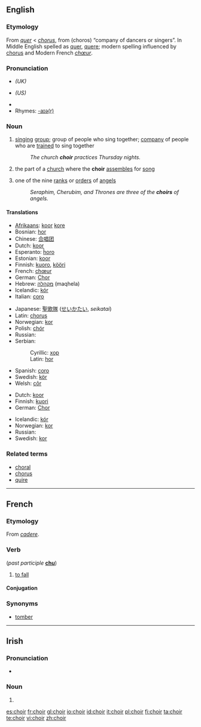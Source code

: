 {{see|chóir}}
{{wikipedia|Choir (disambiguation)}}
==English==

===Etymology===
From {{OF.}} ''[[quer]]'' < {{L.}} ''[[chorus]]'', from {{AGr.}} '''{{polytonic|[[χορός]]}}''' (choros) “company of dancers or singers”. In Middle English spelled as [[quer]], [[quere]]; modern spelling influenced by [[chorus]] and Modern French ''[[chœur]]''.

===Pronunciation===
* {{IPA|/kwaɪə(ɹ)/}} ''(UK)''
* {{IPA|/kwaɪɚ/}} ''(US)''
* {{audio|en-uk-choir.ogg|Audio (UK)}}
* Rhymes: [[Rhymes:English:-aɪə(r)|-aɪə(r)]]

===Noun===
{{wikipedia}}
{{en-noun}}

# [[sing]]ing [[group]]; group of people who sing together; [[company]] of people who are [[train]]ed to sing together
#: ''The church '''choir''' practices Thursday nights.''
# the part of a [[church]] where the '''choir''' [[assemble]]s for [[song]]
# {{italbrac|Christian [[angelology]]}} one of the nine [[rank]]s or [[order]]s of [[angel]]s
#: ''Seraphim, Cherubim, and Thrones are three of the '''choirs''' of angels.''

====Translations====
{{trans-top|singing group}}
* [[Afrikaans]]: [[koor]] {{n}} [[kore]] {{plural}}
* Bosnian: [[hor#Bosnian|hor]] {{m}}
* Chinese: [[合唱团]]
* Dutch: [[koor]] {{n}}
* Esperanto: [[ĥoro]]
* Estonian: [[koor]]
* Finnish: [[kuoro]], [[kööri]] {{italbrac|colloquial}}
* French: [[chœur]] {{m}}
* German: [[Chor]] {{m}}
* Hebrew: [[מקהלה]] (maqhela) {{f}}
* Icelandic: [[kór]] {{m}}
* Italian: [[coro#Italian|coro]] {{m}}
{{trans-mid}}
* Japanese: [[聖歌隊]] ([[せいかたい]], ''seikatai'')
* Latin: [[chorus]] {{m}}
* Norwegian: [[kor]] {{c}}
* Polish: [[chór]] {{m}}
* Russian: {{t|ru|хор|m|sc=Cyrl|tr=χor}}
* Serbian:
*: Cyrillic: [[хор#Serbian|хор]] {{m}}
*: Latin: [[hor#Serbian|hor]] {{m}}
* Spanish: [[coro#Spanish|coro]] {{m}}
* Swedish: [[kör]] {{c}}
* Welsh: [[côr]]
{{trans-bottom}}

{{trans-top|part of a church for choir assembly}}
* Dutch: [[koor]] {{n}}
* Finnish: [[kuori]]
* German: [[Chor]] {{m}}
{{trans-mid}}
* Icelandic: [[kór]] {{m}}
* Norwegian: [[kor]] {{c}}
* Russian: {{t|ru|хоры|m|p|sc=Cyrl|tr=χorý}}
* Swedish: [[kor]] {{c}}
{{trans-bottom}}

{{trans-top|a rank or order of angels}}
{{trans-mid}}
{{trans-bottom}}

===Related terms===
* [[choral]]
* [[chorus]]
* [[quire]]

----

==French==

===Etymology===
From {{L.}} ''[[cadere]]''.

===Verb===
{{fr-verb|type=defective}} (''past participle'' '''[[chu]]''')

# {{archaic|lang=fr}} [[fall#Verb|to fall]]

====Conjugation====
{{fr-conj-table
| Conjugation of ''choir''
| choir
| avoir chu
| —
| en ayant chu
| —
| [[chu]]
| —
| —
| [[choit]]
| —
| —
| [[choient]]
| —
| —
| —
| —
| —
| —
| —
| —
| [[chut]]
| —
| —
| [[churent]]
| —
| —
| —
| —
| —
| —
| —
| —
| —
| —
| —
| —
| Use the present tense of avoir followed by the past participle
| Use the imperfect tense of avoir followed by the past participle
| Use the past historic tense of avoir followed by the past participle
| Use the future tense of avoir followed by the past participle
| Use the conditional tense of avoir followed by the past participle
| —
| —
| —
| —
| —
| —
| —
| —
| [[chût]]
| —
| —
| —
| —
| —
| —
| —
| —
| Use the appropriate tense of avoir followed by the past participle}}

===Synonyms===
* [[tomber]]

----

==Irish==
===Pronunciation===
*{{IPA|lang=ga|[xɛɾʲ]}}

===Noun===
{{infl|ga|noun form}}

# {{mutation of|coir}}

[[es:choir]]
[[fr:choir]]
[[gl:choir]]
[[io:choir]]
[[id:choir]]
[[it:choir]]
[[pl:choir]]
[[fi:choir]]
[[ta:choir]]
[[te:choir]]
[[vi:choir]]
[[zh:choir]]